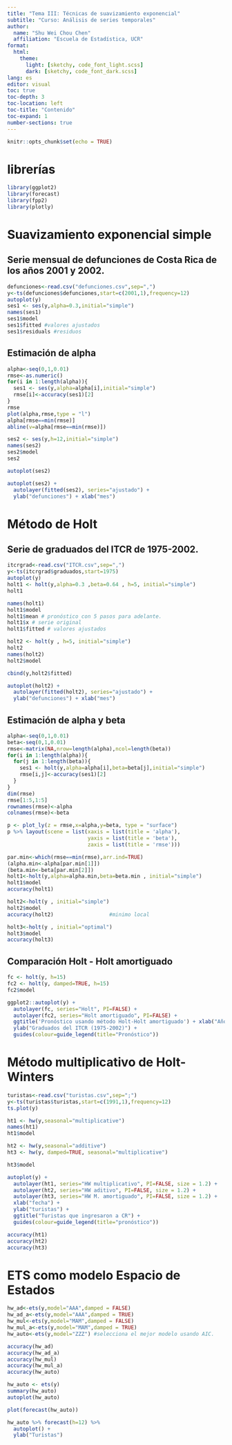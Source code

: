 ```yaml
---
title: "Tema III: Técnicas de suavizamiento exponencial"
subtitle: "Curso: Análisis de series temporales"
author: 
  name: "Shu Wei Chou Chen"
  affiliation: "Escuela de Estadística, UCR"
format: 
  html:
    theme: 
      light: [sketchy, code_font_light.scss]
      dark: [sketchy, code_font_dark.scss]
lang: es
editor: visual
toc: true
toc-depth: 3
toc-location: left
toc-title: "Contenido"
toc-expand: 1
number-sections: true
---
```


```r
knitr::opts_chunk$set(echo = TRUE)
```

# librerías

```r
library(ggplot2)
library(forecast)
library(fpp2)
library(plotly)
```

# Suavizamiento exponencial simple

## Serie mensual de defunciones de Costa Rica de los años 2001 y 2002.

```r
defunciones<-read.csv("defunciones.csv",sep=",")
y<-ts(defunciones$defunciones,start=c(2001,1),frequency=12)
autoplot(y) 
ses1 <- ses(y,alpha=0.3,initial="simple")
names(ses1)
ses1$model
ses1$fitted #valores ajustados
ses1$residuals #residuos
```

## Estimación de alpha

```r
alpha<-seq(0,1,0.01)
rmse<-as.numeric()
for(i in 1:length(alpha)){
  ses1 <- ses(y,alpha=alpha[i],initial="simple")
  rmse[i]<-accuracy(ses1)[2]
}
rmse
plot(alpha,rmse,type = "l")
alpha[rmse==min(rmse)]
abline(v=alpha[rmse==min(rmse)])
```

```r
ses2 <- ses(y,h=12,initial="simple")
names(ses2)
ses2$model
ses2

autoplot(ses2)

autoplot(ses2) +
  autolayer(fitted(ses2), series="ajustado") +
  ylab("defunciones") + xlab("mes")
```

# Método de Holt

## Serie de graduados del ITCR de 1975-2002.

```r
itcrgrad<-read.csv("ITCR.csv",sep=",")
y<-ts(itcrgrad$graduados,start=1975)
autoplot(y) 
holt1 <- holt(y,alpha=0.3 ,beta=0.64 , h=5, initial="simple")
holt1
```

```r
names(holt1)
holt1$model
holt1$mean # pronóstico con 5 pasos para adelante.
holt1$x # serie original
holt1$fitted # valores ajustados
```

```r
holt2 <- holt(y , h=5, initial="simple")
holt2
names(holt2)
holt2$model

cbind(y,holt2$fitted)

autoplot(holt2) +
  autolayer(fitted(holt2), series="ajustado") +
  ylab("defunciones") + xlab("mes")
```

## Estimación de alpha y beta

```r
alpha<-seq(0,1,0.01)
beta<-seq(0,1,0.01)
rmse<-matrix(NA,nrow=length(alpha),ncol=length(beta))
for(i in 1:length(alpha)){
  for(j in 1:length(beta)){
    ses1 <- holt(y,alpha=alpha[i],beta=beta[j],initial="simple")
    rmse[i,j]<-accuracy(ses1)[2]
  }
}
dim(rmse)
rmse[1:5,1:5]
rownames(rmse)<-alpha
colnames(rmse)<-beta
```

```r
p <- plot_ly(z = rmse,x=alpha,y=beta, type = "surface")
p %>% layout(scene = list(xaxis = list(title = 'alpha'),
                          yaxis = list(title = 'beta'),
                          zaxis = list(title = 'rmse')))
```

```r
par.min<-which(rmse==min(rmse),arr.ind=TRUE)
(alpha.min<-alpha[par.min[1]])
(beta.min<-beta[par.min[2]])
holt1<-holt(y,alpha=alpha.min,beta=beta.min , initial="simple")
holt1$model
accuracy(holt1)

holt2<-holt(y , initial="simple")
holt2$model
accuracy(holt2)                  #minimo local

holt3<-holt(y , initial="optimal")
holt3$model
accuracy(holt3)
```

## Comparación Holt - Holt amortiguado

```r
fc <- holt(y, h=15)
fc2 <- holt(y, damped=TRUE, h=15)
fc2$model

ggplot2::autoplot(y) +
  autolayer(fc, series="Holt", PI=FALSE) +
  autolayer(fc2, series="Holt amortiguado", PI=FALSE) +
  ggtitle('Pronóstico usando método Holt-Holt amortiguado') + xlab("Año") +
  ylab("Graduados del ITCR (1975-2002)") +
  guides(colour=guide_legend(title="Pronóstico"))
```

# Método multiplicativo de Holt-Winters

```r
turistas<-read.csv("turistas.csv",sep=";")
y<-ts(turistas$turistas,start=c(1991,1),frequency=12)
ts.plot(y)

ht1 <- hw(y,seasonal="multiplicative")
names(ht1)
ht1$model

ht2 <- hw(y,seasonal="additive")
ht3 <- hw(y, damped=TRUE, seasonal="multiplicative")

ht3$model

```

```r
autoplot(y) +
  autolayer(ht1, series="HW multiplicativo", PI=FALSE, size = 1.2) +
  autolayer(ht2, series="HW aditivo", PI=FALSE, size = 1.2) +
  autolayer(ht3, series="HW M. amortiguado", PI=FALSE, size = 1.2) +
  xlab("fecha") +
  ylab("turistas") +
  ggtitle("Turistas que ingresaron a CR") +
  guides(colour=guide_legend(title="pronóstico"))

accuracy(ht1)
accuracy(ht2)
accuracy(ht3)


```

# ETS como modelo Espacio de Estados

```r

hw_ad<-ets(y,model="AAA",damped = FALSE)
hw_ad_a<-ets(y,model="AAA",damped = TRUE)
hw_mul<-ets(y,model="MAM",damped = FALSE)
hw_mul_a<-ets(y,model="MAM",damped = TRUE)
hw_auto<-ets(y,model="ZZZ") #selecciona el mejor modelo usando AIC.

accuracy(hw_ad)
accuracy(hw_ad_a)
accuracy(hw_mul)
accuracy(hw_mul_a)
accuracy(hw_auto)

hw_auto <- ets(y)
summary(hw_auto)
autoplot(hw_auto)

plot(forecast(hw_auto))

hw_auto %>% forecast(h=12) %>%
  autoplot() +
  ylab("Turistas")
```
